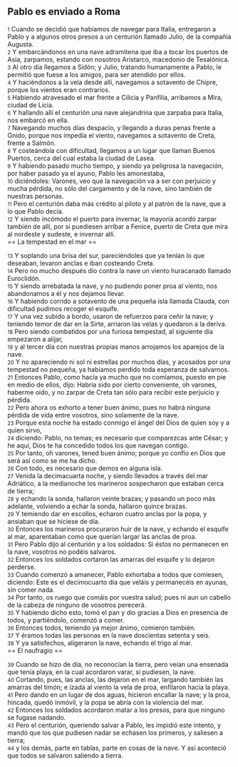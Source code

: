 == Pablo es enviado a Roma ==

{{anchor|1}} <small>1</small> Cuando se decidió que habíamos de navegar para Italia, entregaron a Pablo y a algunos otros presos a un centurión llamado Julio, de la compañía Augusta.<br>
{{anchor|2}} <small>2</small> Y embarcándonos en una nave adramitena que iba a tocar los puertos de Asia, zarpamos, estando con nosotros Aristarco, macedonio de Tesalónica.<br>
{{anchor|3}} <small>3</small> Al otro día llegamos a Sidón; y Julio, tratando humanamente a Pablo, le permitió que fuese a los amigos, para ser atendido por ellos.<br>
{{anchor|4}} <small>4</small> Y haciéndonos a la vela desde allí, navegamos a sotavento de Chipre, porque los vientos eran contrarios.<br>
{{anchor|5}} <small>5</small> Habiendo atravesado el mar frente a Cilicia y Panfilia, arribamos a Mira, ciudad de Licia.<br>
{{anchor|6}} <small>6</small> Y hallando allí el centurión una nave alejandrina que zarpaba para Italia, nos embarcó en ella.<br>
{{anchor|7}} <small>7</small> Navegando muchos días despacio, y llegando a duras penas frente a Gnido, porque nos impedía el viento, navegamos a sotavento de Creta, frente a Salmón.<br>
{{anchor|8}} <small>8</small> Y costeándola con dificultad, llegamos a un lugar que llaman Buenos Puertos, cerca del cual estaba la ciudad de Lasea.<br>
{{anchor|9}} <small>9</small> Y habiendo pasado mucho tiempo, y siendo ya peligrosa la navegación, por haber pasado ya el ayuno, Pablo les amonestaba,<br>
{{anchor|10}} <small>10</small> diciéndoles: Varones, veo que la navegación va a ser con perjuicio y mucha pérdida, no sólo del cargamento y de la nave, sino también de nuestras personas.<br>
{{anchor|11}} <small>11</small> Pero el centurión daba más crédito al piloto y al patrón de la nave, que a lo que Pablo decía.<br>
{{anchor|12}} <small>12</small> Y siendo incómodo el puerto para invernar, la mayoría acordó zarpar también de allí, por si puediesen arribar a Fenice, puerto de Creta que mira al nordeste y sudeste, e invernar allí.<br>
== La tempestad en el mar ==

{{anchor|13}} <small>13</small> Y soplando una brisa del sur, pareciéndoles que ya tenían lo que deseaban, levaron anclas e iban costeando Creta.<br>
{{anchor|14}} <small>14</small> Pero no mucho después dio contra la nave un viento huracanado llamado Euroclidón.<br>
{{anchor|15}} <small>15</small> Y siendo arrebatada la nave, y no pudiendo poner proa al viento, nos abandonamos a él y nos dejamos llevar.<br>
{{anchor|16}} <small>16</small> Y habiendo corrido a sotavento de una pequeña isla llamada Clauda, con dificultad pudimos recoger el esquife.<br>
{{anchor|17}} <small>17</small> Y una vez subido a bordo, usaron de refuerzos para ceñir la nave; y teniendo temor de dar en la Sirte, arriaron las velas y quedaron a la deriva.<br>
{{anchor|18}} <small>18</small> Pero siendo combatidos por una furiosa tempestad, al siguiente día empezaron a alijar,<br>
{{anchor|19}} <small>19</small> y al tercer día con nuestras propias manos arrojamos los aparejos de la nave.<br>
{{anchor|20}} <small>20</small> Y no apareciendo ni sol ni estrellas por muchos días, y acosados por una tempestad no pequeña, ya habíamos perdido toda esperanza de salvarnos.<br>
{{anchor|21}} <small>21</small> Entonces Pablo, como hacía ya mucho que no comíamos, puesto en pie en medio de ellos, dijo: Habría sido por cierto conveniente, oh varones, haberme oído, y no zarpar de Creta tan sólo para recibir este perjuicio y pérdida.<br>
{{anchor|22}} <small>22</small> Pero ahora os exhorto a tener buen ánimo, pues no habrá ninguna pérdida de vida entre vosotros, sino solamente de la nave.<br>
{{anchor|23}} <small>23</small> Porque esta noche ha estado conmigo el ángel del Dios de quien soy y a quien sirvo,<br>
{{anchor|24}} <small>24</small> diciendo: Pablo, no temas; es necesario que comparezcas ante César; y he aquí, Dios te ha concedido todos los que navegan contigo.<br>
{{anchor|25}} <small>25</small> Por tanto, oh varones, tened buen ánimo; porque yo confío en Dios que será así como se me ha dicho.<br>
{{anchor|26}} <small>26</small> Con todo, es necesario que demos en alguna isla.<br>
{{anchor|27}} <small>27</small> Venida la decimacuarta noche, y siendo llevados a través del mar Adriático, a la medianoche los marineros sospecharon que estaban cerca de tierra;<br>
{{anchor|28}} <small>28</small> y echando la sonda, hallaron veinte brazas; y pasando un poco más adelante, volviendo a echar la sonda, hallaron quince brazas.<br>
{{anchor|29}} <small>29</small> Y temiendo dar en escollos, echaron cuatro anclas por la popa, y ansiaban que se hiciese de día.<br>
{{anchor|30}} <small>30</small> Entonces los marineros procuraron huir de la nave, y echando el esquife al mar, aparentaban como que querían largar las anclas de proa.<br>
{{anchor|31}} <small>31</small> Pero Pablo dijo al centurión y a los soldados: Si éstos no permanecen en la nave, vosotros no podéis salvaros.<br>
{{anchor|32}} <small>32</small> Entonces los soldados cortaron las amarras del esquife y lo dejaron perderse.<br>
{{anchor|33}} <small>33</small> Cuando comenzó a amanecer, Pablo exhortaba a todos que comiesen, diciendo: Este es el decimocuarto día que veláis y permanecéis en ayunas, sin comer nada.<br>
{{anchor|34}} <small>34</small> Por tanto, os ruego que comáis por vuestra salud; pues ni aun un cabello de la cabeza de ninguno de vosotros perecerá.<br>
{{anchor|35}} <small>35</small> Y habiendo dicho esto, tomó el pan y dio gracias a Dios en presencia de todos, y partiéndolo, comenzó a comer.<br>
{{anchor|36}} <small>36</small> Entonces todos, teniendo ya mejor ánimo, comieron también.<br>
{{anchor|37}} <small>37</small> Y éramos todas las personas en la nave doscientas setenta y seis.<br>
{{anchor|38}} <small>38</small> Y ya satisfechos, aligeraron la nave, echando el trigo al mar.<br>
== El naufragio ==

{{anchor|39}} <small>39</small> Cuando se hizo de día, no reconocían la tierra, pero veían una ensenada que tenía playa, en la cual acordaron varar, si pudiesen, la nave.<br>
{{anchor|40}} <small>40</small> Cortando, pues, las anclas, las dejaron en el mar, largando también las amarras del timón; e izada al viento la vela de proa, enfilaron hacia la playa.<br>
{{anchor|41}} <small>41</small> Pero dando en un lugar de dos aguas, hicieron encallar la nave; y la proa, hincada, quedó inmóvil, y la popa se abría con la violencia del mar.<br>
{{anchor|42}} <small>42</small> Entonces los soldados acordaron matar a los presos, para que ninguno se fugase nadando.<br>
{{anchor|43}} <small>43</small> Pero el centurión, queriendo salvar a Pablo, les impidió este intento, y mandó que los que pudiesen nadar se echasen los primeros, y saliesen a tierra;<br>
{{anchor|44}} <small>44</small> y los demás, parte en tablas, parte en cosas de la nave. Y así aconteció que todos se salvaron saliendo a tierra.<br>
